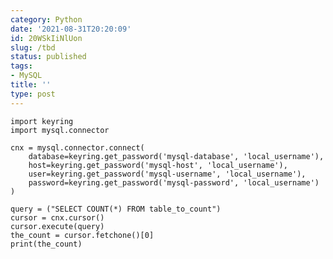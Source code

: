 ```yaml
---
category: Python
date: '2021-08-31T20:20:09'
id: 20WSkIiNlUon
slug: /tbd
status: published
tags:
- MySQL
title: ''
type: post
---
```


```
import keyring
import mysql.connector

cnx = mysql.connector.connect(
    database=keyring.get_password('mysql-database', 'local_username'),
    host=keyring.get_password('mysql-host', 'local_username'),
    user=keyring.get_password('mysql-username', 'local_username'),
    password=keyring.get_password('mysql-password', 'local_username')
)

query = ("SELECT COUNT(*) FROM table_to_count")
cursor = cnx.cursor()
cursor.execute(query)
the_count = cursor.fetchone()[0]
print(the_count)
```